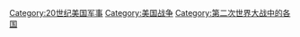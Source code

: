 [[Category:20世纪美国军事|Category:20世纪美国军事]]
[[Category:美国战争|Category:美国战争]]
[[Category:第二次世界大战中的各国|Category:第二次世界大战中的各国]]